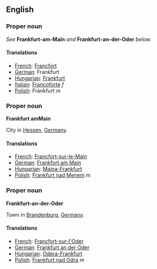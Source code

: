 ==English==

===Proper noun===

''See'' '''Frankfurt-am-Main''' ''and'' '''Frankfurt-an-der-Oder''' ''below.''

====Translations====

*[[French]]: [[Francfort]]
*[[German]]: Frankfurt
*[[Hungarian]]: [[Frankfurt]]
*[[Italian]]: [[Francoforte]] ''f''
*[[Polish]]: Frankfurt ''m''

===Proper noun===

'''Frankfurt amMain'''

City in [[Hessen]], [[Germany]].


====Translations====

*[[French]]: [[Francfort-sur-le-Main]]
*[[German]]: [[Frankfort am Main]]
*[[Hungarian]]: [[Majna-Frankfurt]]
*[[Polish]]: [[Frankfurt nad Menem]] ''m''

===Proper noun===

'''Frankfurt-an-der-Oder'''

Town in [[Brandenburg]], [[Germany]].

====Translations====

*[[French]]: [[Francfort-sur-l'Oder]]
*[[German]]: [[Frankfurt an der Oder]]
*[[Hungarian]]: [[Odera-Frankfurt]]
*[[Polish]]: [[Frankfurt nad Odrą]] ''m''